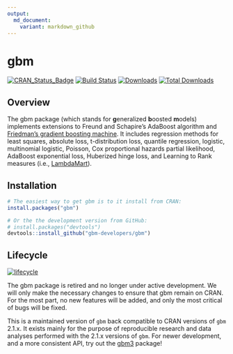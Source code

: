 ```yaml
---
output:
  md_document:
    variant: markdown_github
---
```

# gbm

[![CRAN\_Status\_Badge](http://www.r-pkg.org/badges/version/gbm)](https://cran.r-project.org/package=gbm)
[![Build Status](https://travis-ci.org/gbm-developers/gbm.svg?branch=master)](https://travis-ci.org/gbm-developers/gbm)
[![Downloads](http://cranlogs.r-pkg.org/badges/gbm)](http://cranlogs.r-pkg.org/badges/gbm)
[![Total Downloads](http://cranlogs.r-pkg.org/badges/grand-total/gbm)](http://cranlogs.r-pkg.org/badges/grand-total/gbm)


## Overview

The gbm package (which stands for **g**eneralized **b**oosted **m**odels) implements extensions to Freund and Schapire's AdaBoost algorithm and [Friedman's gradient boosting machine](http://projecteuclid.org/euclid.aos/1013203451). It includes regression methods for least squares, absolute loss, t-distribution loss, quantile regression, logistic, multinomial logistic, Poisson, Cox proportional hazards partial likelihood, AdaBoost exponential loss, Huberized hinge loss, and Learning to Rank measures (i.e., [LambdaMart](https://www.microsoft.com/en-us/research/publication/from-ranknet-to-lambdarank-to-lambdamart-an-overview/)).


## Installation

```r
# The easiest way to get gbm is to it install from CRAN:
install.packages("gbm")

# Or the the development version from GitHub:
# install.packages("devtools")
devtools::install_github("gbm-developers/gbm")
```


## Lifecycle

[![lifecycle](https://img.shields.io/badge/lifecycle-retired-orange.svg)](https://www.tidyverse.org/lifecycle/#retired)

The gbm package is retired and no longer under active development. We will only make the necessary changes to ensure that gbm remain on CRAN. For the most part, no new features will be added, and only the most critical of bugs will be fixed.

This is a maintained version of `gbm` back compatible to CRAN versions of `gbm` 2.1.x. It exists mainly for the purpose of reproducible research and data analyses performed with the 2.1.x versions of `gbm`. For newer development, and a more consistent API, try out the [gbm3](https://github.com/gbm-developers/gbm3) package!

